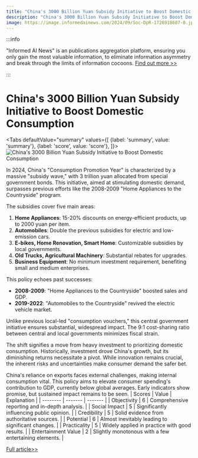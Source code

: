 ```yaml
---
title: "China's 3000 Billion Yuan Subsidy Initiative to Boost Domestic Consumption"
description: "China's 3000 Billion Yuan Subsidy Initiative to Boost Domestic Consumption"
image: https://image.informedainews.com/2024/09/Soc-DpR-1726918687-0.jpg
---
```



:::info

"Informed AI News" is an publications aggregation platform, ensuring you only gain the most valuable information, to eliminate information asymmetry and break through the limits of information cocoons.  [Find out more >>](/)

:::

# China's 3000 Billion Yuan Subsidy Initiative to Boost Domestic Consumption


<Tabs
	defaultValue="summary"
	values={[
	{label: 'summary', value: 'summary'},
	{label: 'score', value: 'score'},
]}>
<TabItem value="summary">
<img
  src="https://image.informedainews.com/2024/09/Soc-DpR-1726918687-0.jpg"
  alt="China's 3000 Billion Yuan Subsidy Initiative to Boost Domestic Consumption"
/>



In 2024, China's "Consumption Promotion Year" is characterized by a massive "subsidy wave," with 3 trillion yuan allocated from special government bonds. This initiative, aimed at stimulating domestic demand, surpasses previous efforts like the 2008-2009 "Home Appliances to the Countryside" program.

The subsidies cover five main areas:
1. **Home Appliances**: 15-20% discounts on energy-efficient products, up to 2000 yuan per item.
2. **Automobiles**: Double the previous subsidies for electric and low-emission cars.
3. **E-bikes, Home Renovation, Smart Home**: Customizable subsidies by local governments.
4. **Old Trucks, Agricultural Machinery**: Substantial rebates for upgrades.
5. **Business Equipment**: No minimum investment requirement, benefiting small and medium enterprises.

This policy echoes past successes:
- **2008-2009**: "Home Appliances to the Countryside" boosted sales and GDP.
- **2019-2022**: "Automobiles to the Countryside" revived the electric vehicle market.

Unlike previous local-led "consumption vouchers," this central government initiative ensures substantial, widespread impact. The 9:1 cost-sharing ratio between central and local governments minimizes fiscal strain.

The shift signifies a move from heavy investment to prioritizing domestic consumption. Historically, investment drove China's growth, but its diminishing returns necessitate a pivot. While innovation remains crucial, the inherent risks and uncertainties make consumer demand the safer bet.

China's reliance on exports faces external challenges, making internal consumption vital. This policy aims to elevate consumer spending's contribution to GDP, currently below global averages. Early indicators show promise, but sustained impact remains to be seen.
</TabItem>
<TabItem value="score">
	| Scores     | Value   | Explanation |
	| -------- | ------- | ------- |
	| Objectivity  | 6    | Comprehensive reporting and in-depth analysis.    |
	| Social Impact | 5     | Significantly influencing public opinion.    |
	| Credibility    | 5    | Solid evidence from authoritative sources.    |
	| Potential    | 6    | Almost inevitably leading to significant changes.    |
	| Practicality    | 5    | Widely applied in practice with good results.    |
	| Entertainment Value    | 2    | Slightly monotonous with a few entertaining elements.    |
</TabItem>
</Tabs>

[Full article>>](https://www.36kr.com/p/2958217654787970)
